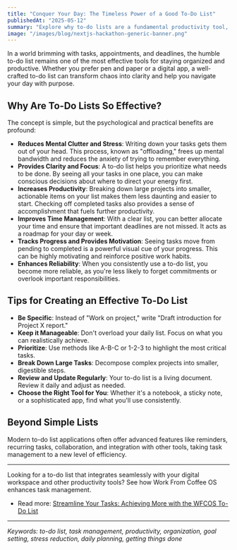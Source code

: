 ```yaml
---
title: "Conquer Your Day: The Timeless Power of a Good To-Do List"
publishedAt: "2025-05-12"
summary: "Explore why to-do lists are a fundamental productivity tool, helping you organize tasks, reduce stress, and achieve your goals more effectively."
image: "/images/blog/nextjs-hackathon-generic-banner.png"
---
```


In a world brimming with tasks, appointments, and deadlines, the humble to-do list remains one of the most effective tools for staying organized and productive. Whether you prefer pen and paper or a digital app, a well-crafted to-do list can transform chaos into clarity and help you navigate your day with purpose.

## Why Are To-Do Lists So Effective?

The concept is simple, but the psychological and practical benefits are profound:

- **Reduces Mental Clutter and Stress**: Writing down your tasks gets them out of your head. This process, known as "offloading," frees up mental bandwidth and reduces the anxiety of trying to remember everything.
- **Provides Clarity and Focus**: A to-do list helps you prioritize what needs to be done. By seeing all your tasks in one place, you can make conscious decisions about where to direct your energy first.
- **Increases Productivity**: Breaking down large projects into smaller, actionable items on your list makes them less daunting and easier to start. Checking off completed tasks also provides a sense of accomplishment that fuels further productivity.
- **Improves Time Management**: With a clear list, you can better allocate your time and ensure that important deadlines are not missed. It acts as a roadmap for your day or week.
- **Tracks Progress and Provides Motivation**: Seeing tasks move from pending to completed is a powerful visual cue of your progress. This can be highly motivating and reinforce positive work habits.
- **Enhances Reliability**: When you consistently use a to-do list, you become more reliable, as you're less likely to forget commitments or overlook important responsibilities.

## Tips for Creating an Effective To-Do List

- **Be Specific**: Instead of "Work on project," write "Draft introduction for Project X report."
- **Keep it Manageable**: Don't overload your daily list. Focus on what you can realistically achieve.
- **Prioritize**: Use methods like A-B-C or 1-2-3 to highlight the most critical tasks.
- **Break Down Large Tasks**: Decompose complex projects into smaller, digestible steps.
- **Review and Update Regularly**: Your to-do list is a living document. Review it daily and adjust as needed.
- **Choose the Right Tool for You**: Whether it's a notebook, a sticky note, or a sophisticated app, find what you'll use consistently.

## Beyond Simple Lists

Modern to-do list applications often offer advanced features like reminders, recurring tasks, collaboration, and integration with other tools, taking task management to a new level of efficiency.

---

Looking for a to-do list that integrates seamlessly with your digital workspace and other productivity tools? See how Work From Coffee OS enhances task management.

- Read more: [Streamline Your Tasks: Achieving More with the WFCOS To-Do List](/blog/wfcos-to-do-list-streamline-tasks)

---

_Keywords: to-do list, task management, productivity, organization, goal setting, stress reduction, daily planning, getting things done_
